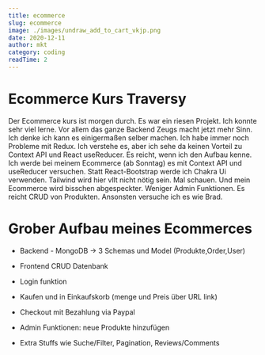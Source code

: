 ```yaml
---
title: ecommerce
slug: ecommerce
image: ./images/undraw_add_to_cart_vkjp.png
date: 2020-12-11
author: mkt
category: coding
readTime: 2
---
```



<h1 className="post-title">Ecommerce Kurs Traversy</h1>

<div>
    
<p className="text-xl leading-8">


Der Ecommerce kurs ist morgen durch. Es war ein riesen Projekt. Ich konnte sehr viel lerne. Vor allem das ganze Backend Zeugs macht jetzt mehr Sinn. Ich denke ich kann es einigermaßen selber machen. Ich habe immer noch Probleme mit Redux. Ich verstehe es, aber ich sehe da keinen Vorteil zu Context API und React useReducer. Es reicht, wenn ich den Aufbau kenne. Ich werde bei meinem Ecommerce (ab Sonntag) es mit Context API und useReducer versuchen. Statt React-Bootstrap werde ich Chakra Ui verwenden. Tailwind wird hier vllt nicht nötig sein. Mal schauen. Und mein Ecommerce wird bisschen abgespeckter. Weniger Admin Funktionen. Es reicht CRUD von Produkten. Ansonsten versuche ich es wie Brad.

</p>


<h1>Grober Aufbau meines Ecommerces</h1>

<ul>


<li>


Backend - MongoDB -> 3 Schemas und Model (Produkte,Order,User)

</li>


<li>


Frontend CRUD Datenbank

</li>


<li>


Login funktion

</li>


<li>


Kaufen und in Einkaufskorb (menge und Preis über URL link)

</li>


<li>


Checkout mit Bezahlung via Paypal

</li>


<li>


Admin Funktionen: neue Produkte hinzufügen

</li>


<li>


Extra Stuffs wie Suche/Filter, Pagination, Reviews/Comments

</li>


</ul>


</div>

